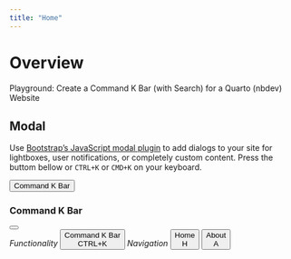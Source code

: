 ```yaml
---
title: "Home"
---
```


# Overview

::: {.callout-note}
Playground: Create a Command K Bar (with Search) for a Quarto (nbdev) Website
:::

## Modal

::: {.callout-tip}
Use [Bootstrap’s JavaScript modal plugin](https://getbootstrap.com/docs/5.2/components/modal/#how-it-works) to add dialogs to your site for lightboxes, user notifications, or completely custom content.
Press the buttom bellow or `CTRL+K` or `CMD+K` on your keyboard. 
:::

<!-- MODAL START -->
<button type="button" class="btn btn-outline-primary" data-bs-toggle="modal" data-bs-target="#command-k">Command K Bar</button>

::: {.modal .fade id="command-k" tabindex="-1" aria-labelledby="exampleModalLabel" aria-hidden="true"}

::: {.modal-dialog .modal-lg .modal-dialog-centered .modal-dialog-scrollable}

::: {.modal-content}

::: {.modal-header}

### Command K Bar {.modal-title .fs-5 id="exampleModalLabel"}

<button type="button" class="btn-close" data-bs-dismiss="modal" aria-label="Close"></button>
<!-- <button type="button" class="btn btn-secondary" data-bs-dismiss="modal">X</button> -->

:::

::: {.modal-body .d-grid .gap-2}

<div id="quarto-search" class="type-textbox" title="Search"></div>

*Functionality*
<button type="button" class="btn btn-outline-primary d-flex"> 
<div class="me-auto p-2">Command K Bar</div >
<div class="p-2">CTRL+K</div >
</button>

*Navigation*
<button type="button" onclick="window.location.assign(location.origin)" class="btn btn-outline-primary d-flex">
<div class="me-auto p-2">Home</div >
<div class="p-2">H</div >
</button>
<button type="button" onclick="window.location.assign(location.origin + '/about.html')" class="btn btn-outline-primary d-flex">
<div class="me-auto p-2">About</div >
<div class="p-2">A</div >
</button>

:::

<!-- ::: {.modal-footer}
::: -->

:::

::: 

::: 

<!-- MODAL END -->